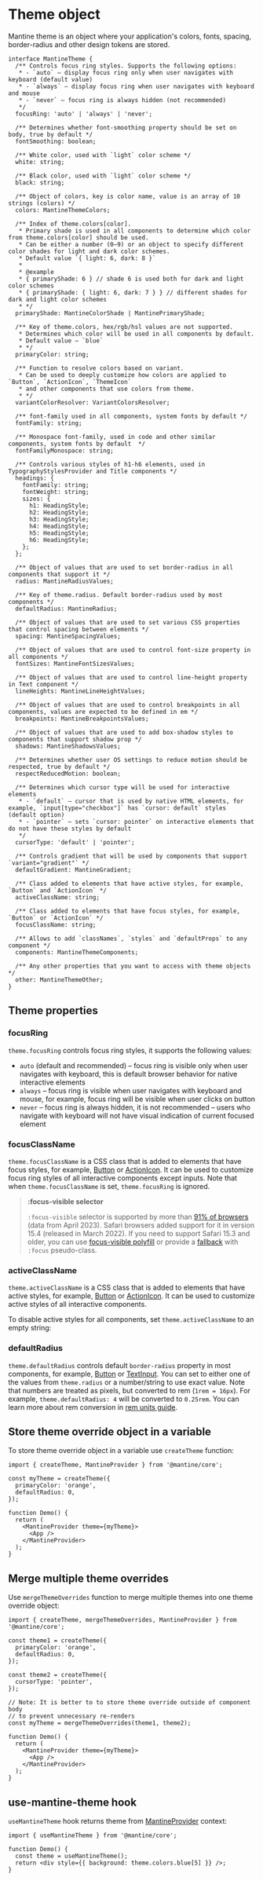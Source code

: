 

# Theme object

Mantine theme is an object where your application's colors, fonts, spacing, border-radius and other design tokens are stored.

```tsx
interface MantineTheme {
  /** Controls focus ring styles. Supports the following options:
   * - `auto` – display focus ring only when user navigates with keyboard (default value)
   * - `always` – display focus ring when user navigates with keyboard and mouse
   * - `never` – focus ring is always hidden (not recommended)
   */
  focusRing: 'auto' | 'always' | 'never';

  /** Determines whether font-smoothing property should be set on body, true by default */
  fontSmoothing: boolean;

  /** White color, used with `light` color scheme */
  white: string;

  /** Black color, used with `light` color scheme */
  black: string;

  /** Object of colors, key is color name, value is an array of 10 strings (colors) */
  colors: MantineThemeColors;

  /** Index of theme.colors[color].
   * Primary shade is used in all components to determine which color from theme.colors[color] should be used.
   * Can be either a number (0–9) or an object to specify different color shades for light and dark color schemes.
   * Default value `{ light: 6, dark: 8 }`
   *
   * @example
   * { primaryShade: 6 } // shade 6 is used both for dark and light color schemes
   * { primaryShade: { light: 6, dark: 7 } } // different shades for dark and light color schemes
   * */
  primaryShade: MantineColorShade | MantinePrimaryShade;

  /** Key of theme.colors, hex/rgb/hsl values are not supported.
   * Determines which color will be used in all components by default.
   * Default value – `blue`
   * */
  primaryColor: string;

  /** Function to resolve colors based on variant.
   * Can be used to deeply customize how colors are applied to `Button`, `ActionIcon`, `ThemeIcon`
   * and other components that use colors from theme.
   * */
  variantColorResolver: VariantColorsResolver;

  /** font-family used in all components, system fonts by default */
  fontFamily: string;

  /** Monospace font-family, used in code and other similar components, system fonts by default  */
  fontFamilyMonospace: string;

  /** Controls various styles of h1-h6 elements, used in TypographyStylesProvider and Title components */
  headings: {
    fontFamily: string;
    fontWeight: string;
    sizes: {
      h1: HeadingStyle;
      h2: HeadingStyle;
      h3: HeadingStyle;
      h4: HeadingStyle;
      h5: HeadingStyle;
      h6: HeadingStyle;
    };
  };

  /** Object of values that are used to set border-radius in all components that support it */
  radius: MantineRadiusValues;

  /** Key of theme.radius. Default border-radius used by most components */
  defaultRadius: MantineRadius;

  /** Object of values that are used to set various CSS properties that control spacing between elements */
  spacing: MantineSpacingValues;

  /** Object of values that are used to control font-size property in all components */
  fontSizes: MantineFontSizesValues;

  /** Object of values that are used to control line-height property in Text component */
  lineHeights: MantineLineHeightValues;

  /** Object of values that are used to control breakpoints in all components, values are expected to be defined in em */
  breakpoints: MantineBreakpointsValues;

  /** Object of values that are used to add box-shadow styles to components that support shadow prop */
  shadows: MantineShadowsValues;

  /** Determines whether user OS settings to reduce motion should be respected, true by default */
  respectReducedMotion: boolean;

  /** Determines which cursor type will be used for interactive elements
   * - `default` – cursor that is used by native HTML elements, for example, `input[type="checkbox"]` has `cursor: default` styles (default option)
   * - `pointer` – sets `cursor: pointer` on interactive elements that do not have these styles by default
   */
  cursorType: 'default' | 'pointer';

  /** Controls gradient that will be used by components that support `variant="gradient"` */
  defaultGradient: MantineGradient;

  /** Class added to elements that have active styles, for example, `Button` and `ActionIcon` */
  activeClassName: string;

  /** Class added to elements that have focus styles, for example, `Button` or `ActionIcon` */
  focusClassName: string;

  /** Allows to add `classNames`, `styles` and `defaultProps` to any component */
  components: MantineThemeComponents;

  /** Any other properties that you want to access with theme objects */
  other: MantineThemeOther;
}
```

## Theme properties

### focusRing

`theme.focusRing` controls focus ring styles, it supports the following values:

- `auto` (default and recommended) – focus ring is visible only when user navigates with keyboard, this is default browser behavior for native interactive elements
- `always` – focus ring is visible when user navigates with keyboard and mouse, for example, focus ring will be visible when user clicks on button
- `never` – focus ring is always hidden, it is not recommended – users who navigate with keyboard will not have visual indication of current focused element

<Demo data={ThemingDemos.focusRing} />

### focusClassName

`theme.focusClassName` is a CSS class that is added to elements that have focus styles, for example, [Button](/core/button) or [ActionIcon](/core/action-icon/).
It can be used to customize focus ring styles of all interactive components except inputs. Note that when `theme.focusClassName` is set, `theme.focusRing` is ignored.

<Demo data={ThemingDemos.focusClassName} />

> **:focus-visible selector**
>
> `:focus-visible` selector is supported by more than [91% of browsers](https://caniuse.com/css-focus-visible) (data from April 2023).
> Safari browsers added support for it in version 15.4 (released in March 2022). If you need to support Safari 15.3 and older, you can use [focus-visible polyfill](https://github.com/WICG/focus-visible)
> or provide a [fallback](https://developer.mozilla.org/en-US/docs/Web/CSS/:focus-visible#providing_a_focus_fallback) with `:focus` pseudo-class.

### activeClassName

`theme.activeClassName` is a CSS class that is added to elements that have active styles, for example, [Button](/core/button) or [ActionIcon](/core/action-icon/).
It can be used to customize active styles of all interactive components.

<Demo data={ThemingDemos.activeClassName} />

To disable active styles for all components, set `theme.activeClassName` to an empty string:

<Demo data={ThemingDemos.activeClassNameEmpty} />

### defaultRadius

`theme.defaultRadius` controls default `border-radius` property in most components, for example, [Button](/core/button) or [TextInput](/core/text-input).
You can set to either one of the values from `theme.radius` or a number/string to use exact value. Note that numbers are treated as pixels, but
converted to rem (`1rem = 16px`). For example, `theme.defaultRadius: 4` will be converted to `0.25rem`.
You can learn more about rem conversion in [rem units guide](/styles/rem).

<Demo data={ThemingDemos.defaultRadiusConfigurator} />

## Store theme override object in a variable

To store theme override object in a variable use `createTheme` function:

```tsx
import { createTheme, MantineProvider } from '@mantine/core';

const myTheme = createTheme({
  primaryColor: 'orange',
  defaultRadius: 0,
});

function Demo() {
  return (
    <MantineProvider theme={myTheme}>
      <App />
    </MantineProvider>
  );
}
```

## Merge multiple theme overrides

Use `mergeThemeOverrides` function to merge multiple themes into one theme override object:

```tsx
import { createTheme, mergeThemeOverrides, MantineProvider } from '@mantine/core';

const theme1 = createTheme({
  primaryColor: 'orange',
  defaultRadius: 0,
});

const theme2 = createTheme({
  cursorType: 'pointer',
});

// Note: It is better to to store theme override outside of component body
// to prevent unnecessary re-renders
const myTheme = mergeThemeOverrides(theme1, theme2);

function Demo() {
  return (
    <MantineProvider theme={myTheme}>
      <App />
    </MantineProvider>
  );
}
```

## use-mantine-theme hook

`useMantineTheme` hook returns theme from [MantineProvider](/theming/mantine-provider) context:

```tsx
import { useMantineTheme } from '@mantine/core';

function Demo() {
  const theme = useMantineTheme();
  return <div style={{ background: theme.colors.blue[5] }} />;
}
```
